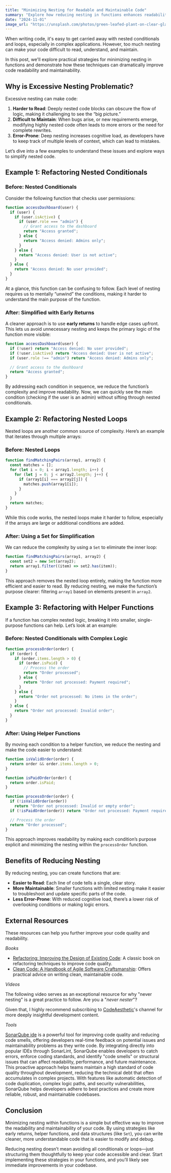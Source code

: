 ```yaml
---
title: "Minimizing Nesting for Readable and Maintainable Code"
summary: "Explore how reducing nesting in functions enhances readability and maintainability, with practical examples that illustrate best practices."
date: "2024-11-01"
image_url: "https://unsplash.com/photos/green-leafed-plant-on-clear-glass-vase-filled-with-water-x2Tmfd1-SgA"
---
```


When writing code, it's easy to get carried away with nested conditionals and loops, especially in complex applications. However, too much nesting can make your code difficult to read, understand, and maintain.

In this post, we'll explore practical strategies for minimizing nesting in functions and demonstrate how these techniques can dramatically improve code readability and maintainability.

## Why is Excessive Nesting Problematic?

Excessive nesting can make code:

1. **Harder to Read**: Deeply nested code blocks can obscure the flow of logic, making it challenging to see the “big picture.”
2. **Difficult to Maintain**: When bugs arise, or new requirements emerge, modifying highly nested code often leads to more errors or the need for complete rewrites.
3. **Error-Prone**: Deep nesting increases cognitive load, as developers have to keep track of multiple levels of context, which can lead to mistakes.

Let’s dive into a few examples to understand these issues and explore ways to simplify nested code.

## Example 1: Refactoring Nested Conditionals

### Before: Nested Conditionals

Consider the following function that checks user permissions:

```javascript path=null start=null
function accessDashboard(user) {
  if (user) {
    if (user.isActive) {
      if (user.role === "admin") {
        // Grant access to the dashboard
        return "Access granted";
      } else {
        return "Access denied: Admins only";
      }
    } else {
      return "Access denied: User is not active";
    }
  } else {
    return "Access denied: No user provided";
  }
}
```

At a glance, this function can be confusing to follow. Each level of nesting requires us to mentally “unwind” the conditions, making it harder to understand the main purpose of the function.

### After: Simplified with Early Returns

A cleaner approach is to use **early returns** to handle edge cases upfront. This lets us avoid unnecessary nesting and keeps the primary logic of the function more visible:

```javascript path=null start=null
function accessDashboard(user) {
  if (!user) return "Access denied: No user provided";
  if (!user.isActive) return "Access denied: User is not active";
  if (user.role !== "admin") return "Access denied: Admins only";

  // Grant access to the dashboard
  return "Access granted";
}
```

By addressing each condition in sequence, we reduce the function’s complexity and improve readability. Now, we can quickly see the main condition (checking if the user is an admin) without sifting through nested conditionals.

## Example 2: Refactoring Nested Loops

Nested loops are another common source of complexity. Here’s an example that iterates through multiple arrays:

### Before: Nested Loops

```javascript path=null start=null
function findMatchingPairs(array1, array2) {
  const matches = [];
  for (let i = 0; i < array1.length; i++) {
    for (let j = 0; j < array2.length; j++) {
      if (array1[i] === array2[j]) {
        matches.push(array1[i]);
      }
    }
  }
  return matches;
}
```

While this code works, the nested loops make it harder to follow, especially if the arrays are large or additional conditions are added.

### After: Using a Set for Simplification

We can reduce the complexity by using a `Set` to eliminate the inner loop:

```javascript path=null start=null
function findMatchingPairs(array1, array2) {
  const set2 = new Set(array2);
  return array1.filter((item) => set2.has(item));
}
```

This approach removes the nested loop entirely, making the function more efficient and easier to read. By reducing nesting, we make the function’s purpose clearer: filtering `array1` based on elements present in `array2`.

## Example 3: Refactoring with Helper Functions

If a function has complex nested logic, breaking it into smaller, single-purpose functions can help. Let’s look at an example:

### Before: Nested Conditionals with Complex Logic

```javascript path=null start=null
function processOrder(order) {
  if (order) {
    if (order.items.length > 0) {
      if (order.isPaid) {
        // Process the order
        return "Order processed";
      } else {
        return "Order not processed: Payment required";
      }
    } else {
      return "Order not processed: No items in the order";
    }
  } else {
    return "Order not processed: Invalid order";
  }
}
```

### After: Using Helper Functions

By moving each condition to a helper function, we reduce the nesting and make the code easier to understand:

```javascript path=null start=null
function isValidOrder(order) {
  return order && order.items.length > 0;
}

function isPaidOrder(order) {
  return order.isPaid;
}

function processOrder(order) {
  if (!isValidOrder(order))
    return "Order not processed: Invalid or empty order";
  if (!isPaidOrder(order)) return "Order not processed: Payment required";

  // Process the order
  return "Order processed";
}
```

This approach improves readability by making each condition’s purpose explicit and minimizing the nesting within the `processOrder` function.

## Benefits of Reducing Nesting

By reducing nesting, you can create functions that are:

- **Easier to Read**: Each line of code tells a single, clear story.
- **More Maintainable**: Smaller functions with limited nesting make it easier to troubleshoot and update specific parts of the code.
- **Less Error-Prone**: With reduced cognitive load, there’s a lower risk of overlooking conditions or making logic errors.

## External Resources

These resources can help you further improve your code quality and readability.

_Books_

- [Refactoring: Improving the Design of Existing Code](https://www.oreilly.com/library/view/refactoring-improving-the/9780134757681/): A classic book on refactoring techniques to improve code quality.
- [Clean Code: A Handbook of Agile Software Craftsmanship](https://www.oreilly.com/library/view/clean-code-a/9780136083238/): Offers practical advice on writing clean, maintainable code.

_Videos_

The following video serves as an exceptional resource for why "never nesting" is a great practice to follow. Are you a "_never nester_"?

<YouTubeEmbed url="https://www.youtube.com/embed/CFRhGnuXG-4" inline />

Given that, I highly recommend subscribing to [CodeAesthetic](https://www.youtube.com/@CodeAesthetic)'s channel for more deeply insightful development content.

_Tools_

<YouTubeEmbed url="https://youtube.com/embed/Ks4Slmzb1qY" inline />

[SonarQube ide](https://www.sonarsource.com/products/sonarlint) is a powerful tool for improving code quality and reducing code smells, offering developers real-time feedback on potential issues and maintainability problems as they write code. By integrating directly into popular IDEs through SonarLint, SonarQube enables developers to catch errors, enforce coding standards, and identify "code smells" or structural issues that can affect readability, performance, and future maintenance. This proactive approach helps teams maintain a high standard of code quality throughout development, reducing the technical debt that often accumulates in complex projects. With features like automatic detection of code duplication, complex logic paths, and security vulnerabilities, SonarQube helps developers adhere to best practices and create more reliable, robust, and maintainable codebases.

## Conclusion

Minimizing nesting within functions is a simple but effective way to improve the readability and maintainability of your code. By using strategies like early returns, helper functions, and data structures (like `Set`), you can write cleaner, more understandable code that is easier to modify and debug.

Reducing nesting doesn’t mean avoiding all conditionals or loops—just structuring them thoughtfully to keep your code accessible and clear. Start implementing these strategies in your functions, and you’ll likely see immediate improvements in your codebase.
